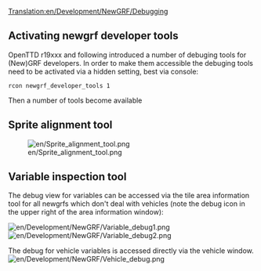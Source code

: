 [[Translation:en/Development/NewGRF/Debugging]]
== Activating newgrf developer tools ==
OpenTTD r19xxx and following introduced a number of debuging tools for (New)GRF developers. In order to make them accessible the debuging tools need to be activated via a hidden setting, best via console:
<pre>
rcon newgrf_developer_tools 1
</pre>

Then a number of tools become available

== Sprite alignment tool ==
[[File:en/Sprite alignment tool.png]]


== Variable inspection tool ==
The debug view for variables can be accessed via the tile area information tool for all newgrfs which don't deal with vehicles (note the debug icon in the upper right of the area information window):

[[File:en/Development/NewGRF/Variable debug1.png]]
[[File:en/Development/NewGRF/Variable debug2.png]]


The debug for vehicle variables is accessed directly via the vehicle window.
[[File:en/Development/NewGRF/Vehicle debug.png]]